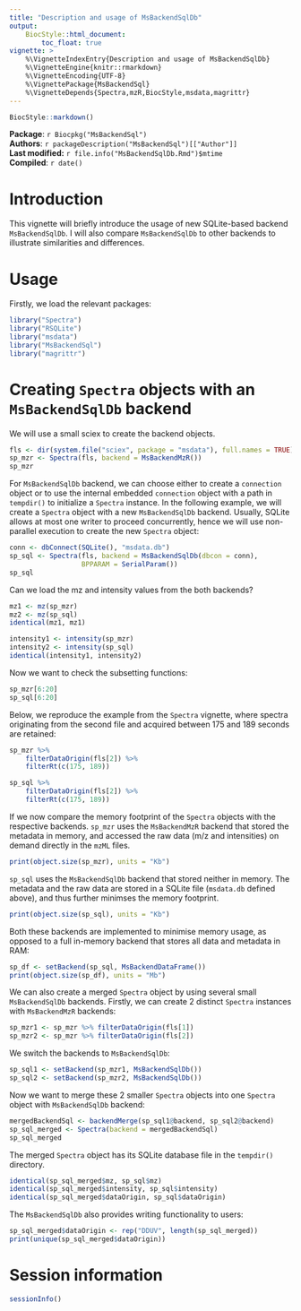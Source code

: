 ```yaml
---
title: "Description and usage of MsBackendSqlDb"
output: 
    BiocStyle::html_document:
        toc_float: true
vignette: >
    %\VignetteIndexEntry{Description and usage of MsBackendSqlDb}
    %\VignetteEngine{knitr::rmarkdown}
    %\VignetteEncoding{UTF-8}
    %\VignettePackage{MsBackendSql}
    %\VignetteDepends{Spectra,mzR,BiocStyle,msdata,magrittr}
---
```



```r
BiocStyle::markdown()
```

**Package**: `r Biocpkg("MsBackendSql")`<br />
**Authors**: `r packageDescription("MsBackendSql")[["Author"]]  `<br />
**Last modified:** `r file.info("MsBackendSqlDb.Rmd")$mtime`<br />
**Compiled**: `r date()`


# Introduction

This vignette will briefly introduce the usage of new SQLite-based
backend `MsBackendSqlDb`. I will also compare `MsBackendSqlDb` to
other backends to illustrate similarities and differences.

# Usage

Firstly, we load the relevant packages:

```r
library("Spectra")
library("RSQLite")
library("msdata")
library("MsBackendSql")
library("magrittr")
```

# Creating `Spectra` objects with an `MsBackendSqlDb` backend

We will use a small sciex to create the backend objects.

```r
fls <- dir(system.file("sciex", package = "msdata"), full.names = TRUE)
sp_mzr <- Spectra(fls, backend = MsBackendMzR())
sp_mzr
```

For `MsBackendSqlDb` backend, we can choose either to create a `connection`
object or to use the internal embedded `connection` object with a path in
`tempdir()` to initialize a `Spectra` instance. In the following example, 
we will create a `Spectra` object with a new `MsBackendSqlDb` backend. Usually, 
SQLite allows at most one writer to proceed concurrently, hence we will 
use non-parallel execution to create the new `Spectra` object:

```r
conn <- dbConnect(SQLite(), "msdata.db")
sp_sql <- Spectra(fls, backend = MsBackendSqlDb(dbcon = conn),
                  BPPARAM = SerialParam())
sp_sql
```

Can we load the mz and intensity values from the both backends?

```r
mz1 <- mz(sp_mzr)
mz2 <- mz(sp_sql)
identical(mz1, mz1)
```


```r
intensity1 <- intensity(sp_mzr)
intensity2 <- intensity(sp_sql)
identical(intensity1, intensity2)
```

Now we want to check the subsetting functions:

```r
sp_mzr[6:20]
sp_sql[6:20]
```

Below, we reproduce the example from the `Spectra` vignette, where
spectra originating from the second file and acquired between 175 and
189 seconds are retained:


```r
sp_mzr %>%
    filterDataOrigin(fls[2]) %>%
    filterRt(c(175, 189))
```


```r
sp_sql %>%
    filterDataOrigin(fls[2]) %>%
    filterRt(c(175, 189))
```

If we now compare the memory footprint of the `Spectra` objects with
the respective backends. `sp_mzr` uses the `MsBackendMzR` backend that
stored the metadata in memory, and accessed the raw data (m/z and
intensities) on demand directly in the `mzML` files.

```r
print(object.size(sp_mzr), units = "Kb")
```

`sp_sql` uses the `MsBackendSqlDb` backend that stored neither in
memory. The metadata and the raw data are stored in a SQLite file
(`msdata.db` defined above), and thus further minimses the memory
footprint.

```r
print(object.size(sp_sql), units = "Kb")
```

Both these backends are implemented to minimise memory usage, as
opposed to a full in-memory backend that stores all data and metadata
in RAM:

```r
sp_df <- setBackend(sp_sql, MsBackendDataFrame())
print(object.size(sp_df), units = "Mb")
```

We can also create a merged `Spectra` object by using several
small `MsBackendSqlDb` backends. Firstly, we can create 2 distinct
`Spectra` instances with `MsBackendMzR` backends:

```r
sp_mzr1 <- sp_mzr %>% filterDataOrigin(fls[1])
sp_mzr2 <- sp_mzr %>% filterDataOrigin(fls[2])
```

We switch the backends to `MsBackendSqlDb`:

```r
sp_sql1 <- setBackend(sp_mzr1, MsBackendSqlDb())
sp_sql2 <- setBackend(sp_mzr2, MsBackendSqlDb())
```
Now we want to merge these 2 smaller `Spectra` objects into one
`Spectra` object with `MsBackendSqlDb` backend:

```r
mergedBackendSql <- backendMerge(sp_sql1@backend, sp_sql2@backend)
sp_sql_merged <- Spectra(backend = mergedBackendSql)
sp_sql_merged
```
The merged `Spectra` object has its SQLite database file in the 
`tempdir()` directory.

```r
identical(sp_sql_merged$mz, sp_sql$mz)
identical(sp_sql_merged$intensity, sp_sql$intensity)
identical(sp_sql_merged$dataOrigin, sp_sql$dataOrigin)
```
The `MsBackendSqlDb` also provides writing functionality to users:

```r
sp_sql_merged$dataOrigin <- rep("DDUV", length(sp_sql_merged))
print(unique(sp_sql_merged$dataOrigin))
```

# Session information

```r
sessionInfo()
```
